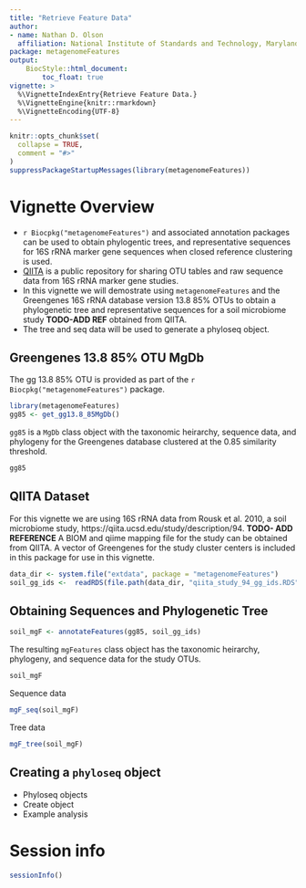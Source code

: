```yaml
---
title: "Retrieve Feature Data"
author: 
- name: Nathan D. Olson
  affiliation: National Institute of Standards and Technology, Maryland, USA
package: metagenomeFeatures
output: 
    BiocStyle::html_document:
        toc_float: true
vignette: >
  %\VignetteIndexEntry{Retrieve Feature Data.}
  %\VignetteEngine{knitr::rmarkdown}
  %\VignetteEncoding{UTF-8}
---
```


```r
knitr::opts_chunk$set(
  collapse = TRUE,
  comment = "#>"
)
suppressPackageStartupMessages(library(metagenomeFeatures)) 
```

# Vignette Overview  
* `r Biocpkg("metagenomeFeatures")` and associated annotation packages can be used to obtain phylogentic trees, and representative sequences for 16S rRNA marker gene sequences when closed reference clustering is used.  
* [QIITA](https://qiita.ucsd.edu) is a public repository for sharing OTU tables and raw sequence data from 16S rRNA marker gene studies.  
* In this vignette we will demostrate using `metagenomeFeatures` and the Greengenes 16S rRNA database version 13.8 85\% OTUs to obtain a phylogenetic tree and representative sequences for a soil microbiome study __TODO-ADD REF__ obtained from QIITA.  
* The tree and seq data will be used to generate a phyloseq object. 

##
## Greengenes 13.8 85\% OTU MgDb
The gg 13.8 85% OTU is provided as part of the `r Biocpkg("metagenomeFeatures")` package. 
```r
library(metagenomeFeatures)
gg85 <- get_gg13.8_85MgDb()
```

`gg85` is a `MgDb` class object with the taxonomic heirarchy, sequence data, and phylogeny for the Greengenes database clustered at the 0.85 similarity threshold. 
```r
gg85
```


##  QIITA Dataset 
For this vignette we are using 16S rRNA data from Rousk et al. 2010, a soil microbiome study, https://qiita.ucsd.edu/study/description/94. __TODO- ADD REFERENCE__ 
A BIOM and qiime mapping file for the study can be obtained from QIITA. 
A vector of Greengenes for the study cluster centers is included in this package for use in this vignette. 

```r
data_dir <- system.file("extdata", package = "metagenomeFeatures")
soil_gg_ids <-  readRDS(file.path(data_dir, "qiita_study_94_gg_ids.RDS"))
```

## Obtaining Sequences and Phylogenetic Tree 
```r
soil_mgF <- annotateFeatures(gg85, soil_gg_ids)
```

The resulting `mgFeatures` class object has the taxonomic heirarchy, phylogeny, and sequence data for the study OTUs. 
```r
soil_mgF
```

Sequence data
```r
mgF_seq(soil_mgF)
```

Tree data 
```r
mgF_tree(soil_mgF)
```

## Creating a `phyloseq` object

* Phyloseq objects 
* Create object
* Example analysis

# Session info {.unnumbered}
```r
sessionInfo()
```


<!-- @article{rousk2010soil, -->
<!--   title={Soil bacterial and fungal communities across a pH gradient in an arable soil}, -->
<!--   author={Rousk, Johannes and B{\aa}{\aa}th, Erland and Brookes, Philip C and Lauber, Christian L and Lozupone, Catherine and Caporaso, J Gregory and Knight, Rob and Fierer, Noah}, -->
<!--   journal={The ISME journal}, -->
<!--   volume={4}, -->
<!--   number={10}, -->
<!--   pages={1340}, -->
<!--   year={2010}, -->
<!--   publisher={Nature Publishing Group} -->
<!-- } -->
